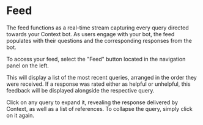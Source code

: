 
# Feed

The feed functions as a real-time stream capturing every query directed towards your Context bot. As users engage with your bot, the feed populates with their questions and the corresponding responses from the bot.

To access your feed, select the "Feed" button located in the navigation panel on the left.

This will display a list of the most recent queries, arranged in the order they were received. If a response was rated either as helpful or unhelpful, this feedback will be displayed alongside the respective query.

Click on any query to expand it, revealing the response delivered by Context, as well as a list of references. To collapse the query, simply click on it again.

